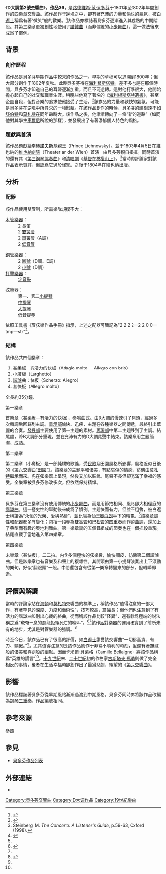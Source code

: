 {{listen | header = 贝多芬第2号交响曲
| filename=Beethoven Symphony 2 D major Op 36 - 1 Adagio molto – Allegro con brio.oga
| title = 1. Adagio molto – Allegro con brio (D major)
| filename2 = Beethoven Symphony 2 D major Op 36 - 2 Larghetto (A major).oga
| title2 = 2. Larghetto (A major)
| filename3 = Beethoven Symphony 2 D major Op 36 - 3 Scherzo Allegro – Trio.oga
| title3 = 3. Scherzo Allegro – Trio (D major)
| filename4 = Beethoven Symphony 2 D major Op 36 - 4 Allegro molto.oga
| title4 = 4. Allegro molto (D major)
| description4 = 井上京指揮笠木管弦樂團，2011年
}}

《'''D大調第2號交響曲'''》，'''[[作品号|作品]]36'''，是[[路德維希·范·貝多芬|路德維希·范·貝多芬]]于1801年至1802年年間創作的四樂章交響曲。該作品作于逆境之中，卻有著充沛的力量和愉快的氣氛，被[[白遼士|白遼士]]稱爲有著“微笑”般的歡樂。<ref>{{Cite web|title=Beethoven's Symphony No. 2|url=http://www.all-about-beethoven.com/symphony2.html|access-date=2007-01-17|work=All About Ludwig van Beethoven|language=en|archive-url=https://web.archive.org/web/20200807130543/http://www.all-about-beethoven.com/symphony2.html|archive-date=2020-08-07|dead-url=yes}}</ref>該作品亦標誌著貝多芬逐漸進入其成熟的中期階段。其第三樂章更獨創性地使用了[[諧謔曲|諧謔曲]]（而非傳統的[[小步舞曲|小步舞曲]]），這一做法後來成爲了慣例。

== 背景 ==
=== 創作歷程 ===
該作品是貝多芬早期作品中較末的作品之一。早期的草稿可以追溯到1800年；但大部分創作于1802年夏秋。此時貝多芬待在[[海利根斯塔特|海利根斯塔特]]。差不多也是在那個時間，貝多芬才知道自己的耳聾逐漸加重，而且不可逆轉。這對他打擊很大，他開始擔心起自己的社交和職業生涯。稍晚些他寫了著名的《[[海利根斯塔特遺書|海利根斯塔特遺書]]》，甚至企圖自殺，但對音樂的追求使他接受了生活。<ref name="npr">{{Cite web|title=Beethoven's Symphony No. 2 in D Major, Op. 21|url=http://www.npr.org/templates/story/story.php?storyId=5454034|access-date=2007-01-17|date=2006-06-06|work=[[全国公共广播电台|National Public Radio]]|language=en|archive-url=https://web.archive.org/web/20210211171935/http://www.npr.org/templates/story/story.php?storyId=5454034|archive-date=2021-02-11|dead-url=no}}</ref>該作品的力量和歡快的氣氛，可能是貝多芬在逆境中所尋求的一種慰藉。在該作品創作的時候，貝多芬的建樹遠不如[[舒伯特|舒伯特]]和[[莫札特|莫札特]]在同年齡時大。該作品之後，他漸漸轉向了一條“新的道路”（如同他對其學生[[卡尔·车尔尼|車爾尼]]所說的那樣），並發展出了有著濃郁個人特色的風格。

=== 題獻與首演 ===
該作品題獻給[[李赫諾夫斯基|李赫諾夫斯基]]親王（Prince Lichnowsky）。並于1803年4月5日在維也納的[[維也納劇院|維也納劇院]]（Theater an der Wien）首演，由貝多芬親自指揮。同時首演的還有其《[[第3號鋼琴協奏曲_(貝多芬)|第三鋼琴協奏曲]]》和[[清唱劇|清唱劇]]《[[基督在橄欖山上|基督在橄欖山上]]》。<ref name="Steinberg">Steinberg, M. ''The Concerto: A Listener's Guide'', p.59-63, Oxford (1998).</ref>當時的評論家對該作品表示贊許，但認爲它過於怪異。之後于1804年在維也納出版。

== 分析 ==
=== 配器 ===
該作品使用雙管制，所需樂隊規模不大：
{{col-begin}}
{{col-break}}
{{col-break}}
;[[木管樂器|木管樂器]]：
:2 [[長笛|長笛]]
:2 [[雙簧管|雙簧管]]
:2 [[單簧管|單簧管]]（A調）
:2 [[低音管|低音管]]
{{col-break}}
;[[銅管樂器|銅管樂器]]：
:2 [[圓號|圓號]]（D調、E調）
:2 [[小號|小號]]（D調）
;[[打擊樂器|打擊樂器]]：
:[[定音鼓|定音鼓]]
{{col-break}}
;[[弦樂器|弦樂器]]：
:第一、第二[[小提琴|小提琴]]
:[[中提琴|中提琴]]
:[[大提琴|大提琴]]
:[[低音提琴|低音提琴]]
{{col-end}}

依照工具書《管弦樂作品手冊》指示，上述之配器可簡記為"2 2 2 2—2 2 0 0—tmp—str"<ref>{{Cite book|title=''ORCHESTRAL MUSIC: A Handbook.''|url=https://archive.org/details/orchestralmusic00dani|last=Daniels|first=David|publisher=Scarecrow Press, Inc.|year=1996|isbn=0-8108-3228-3|location=Lanham|pages=[https://archive.org/details/orchestralmusic00dani/page/n65 53]|edition=3rd ed.}}</ref>。

=== 結構 ===
該作品共四個樂章：

# 甚柔板—有活力的快板（Adagio molto -- Allegro con brio）
# 小廣板（Larghetto）
# [[諧謔|諧謔]]曲：快板（Scherzo: Allegro）
# 甚快板（Allegro molto）

全長約35分鐘。

;第一樂章
首樂章（甚柔板—有活力的快板），奏鳴曲式。由D大調的慢速引子開頭，經過多次轉調后回歸到主調。[[呈示部|呈示部]]愉快、迅疾，主題在各種樂器之間傳遞，最終引出華麗的合奏。[[發展部|發展部]]主要使用了第一主題的素材。[[再現部|再現部]]中第二主題移到了主調。結尾處，降B大調部分重現，並在充沛有力的D大調尾聲中結束。該樂章用主題簡潔、成熟。

;第二樂章
第二樂章（小廣板）是一部純樸的歌謠，受[[民歌|民歌]]及田園風格所影響，風格近似日後的《[[第6號交響曲_(貝多芬)|第六交響曲“田園”]]》。該樂章的主題平和優美，有點哀傷的情感，彷彿由[[莫札特|莫札特]]繼承而來。先在弦樂器上呈現，然後又加以裝飾。尾聲不長但卻充滿了幸福的感受。全樂章被貝多芬修改多次，但依然保持精悍。

;第三樂章
貝多芬在第三樂章沒有使用傳統的[[小步舞曲|小步舞曲]]，而是用節拍相同、風格卻大相徑庭的[[諧謔曲|諧謔曲]]。這一歷史性的舉動後來成爲了慣例。主題快而有力，但並不粗魯，被白遼士稱讚為“永恒的光榮、愛與熱情”，並比喻為仙王[[奧白朗|奧白朗]]手下的精靈。<ref name="npr" />該樂章調性和配器都多有變化；包括一段專為[[雙簧管|雙簧管]]和[[巴松管|巴松管]]的[[四重奏|四重奏]]而作的曲調，還加上了典型而有趣的奧地利舞曲。第一樂章裏的五個音組成的節奏也在一個插段重現。結尾直截了當地進入第四樂章。

;第四樂章
末樂章（甚快板），二二拍。内含多個極快的弦樂段，愉快調皮，彷彿第二個諧謔曲。但是該樂章也有音樂及和聲上的複雜性。其開頭由第一小提琴演奏出上下滾動的樂句，好似“翻跟頭”一般。中間還包含有從第一樂章轉變來的部分，但轉瞬即逝。

== 評價與解讀 ==
當時的評論家站在[[海頓|海頓]]和[[莫札特|莫札特]]交響曲的標準上，稱該作品“值得注意的一部大作，有著罕見的深度、力度和藝術性”，技巧較高，篇幅長；但他們也注意到了有活力的諧謔曲和別出心裁的終曲，從而稱該作品比較“怪異”，還有較爲極端的説法稱之爲“奄奄一息的惡龍拒絕死亡的嚎叫”。<ref>{{Cite web|title=Ludwig van Beethoven - Symphony No.2 in D, Op.36|url=https://www.classicalarchives.com/newca/#!/Work/4147|work=Classical Archives|archive-url=https://web.archive.org/web/20200927043645/http://www.classicalarchives.com/work/4147.html#tvf=tracks&tv=about|archive-date=2020-09-27|dead-url=no}}</ref><ref name="npr" />該作品對樂器的運用確實到了前所未有的地步，尤其是對管樂器的強調。<ref name="old"> {{cite web|title=Ludwig Van Beethoven - Symphony No 2 D Major|url=http://www.oldandsold.com/articles06/sy11.shtml|accessdate=2010-05-11|work=Old And Sold Antiques Auction|archiveurl=https://web.archive.org/web/20101117024211/http://www.oldandsold.com/articles06/sy11.shtml|archivedate=2010-11-17|deadurl=yes}}</ref>

時至今日，該作品已有了很高的評價，如[[白遼士|白遼士]]讚譽該交響曲“一切都高貴、有力、驕傲。”<ref name="npr" />。尤其值得注意的是該作品創作于非常不順利的時刻，但還有著撫慰般的優美和喜劇般的幽默。因而卡米爾·貝萊格（Camille Bellaigne）將該作品稱爲“英雄的謊言”<ref name="old" />。[[十九世紀|十九世紀]]末、[[二十世紀|二十世紀]]初的作曲家[[古斯塔夫·馬勒|古斯塔夫·馬勒]]則做了完全相反的事情，後者在生活幸福時卻創作出了最爲悲劇、絕望的《[[第6號交響曲_(馬勒)|第六交響曲]]》。

== 影響 ==
該作品標誌著貝多芬從早期風格漸漸過渡到中期風格。貝多芬同時亦將該作品改編為[[鋼琴三重奏|鋼琴三重奏]]，作品編號相同。

== 參考來源 ==
;參照
{{reflist}}

== 參見 ==
{{portal|古典音樂}}
* [[貝多芬作品列表|貝多芬作品列表]]

== 外部連結 ==
* {{IMSLP2|work=Symphony No.2, Op.36 (Beethoven, Ludwig van)|cname=貝多芬第2號交響曲}}

{{贝多芬交响曲}}

[[Category:貝多芬交響曲|Category:貝多芬交響曲]]
[[Category:D大调作品|Category:D大调作品]]
[[Category:19世紀樂曲|Category:19世紀樂曲]]